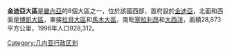 {{Infobox settlement
<!-- See Template:Infobox settlement for additional fields and descriptions -->
| name                    = 金迪亞大區
| native_name             = 
| native_name_lang        = <!-- ISO 639-2 code e.g. "fr" for French. If more than one, use {{lang}} instead -->
| settlement_type         = 大區
| image_skyline           = 
| image_alt               = 
| image_caption           = 
| image_flag              = 
| flag_alt                = 
| image_seal              = 
| seal_alt                = 
| image_shield            = 
| shield_alt              = 
| nickname                = 
| motto                   = 
| image_map               = Guinea - Kindia.svg
| map_alt                 = 
| map_caption             = 
| pushpin_map             = 
| pushpin_label_position  = 
| pushpin_map_alt         = 
| pushpin_map_caption     = 
| latd  =  |latm  =  |lats  =  |latNS  = 
| longd =  |longm =  |longs =  |longEW = 
| coor_pinpoint           = 
| coordinates_type        = 
| coordinates_display     = inline,title
| coordinates_footnotes   = 
| subdivision_type        = 國家
| subdivision_name        = {{flag|Guinea}}
| subdivision_type1       = 
| subdivision_name1       = 
| subdivision_type2       = 
| subdivision_name2       = 
| subdivision_type3       = 
| subdivision_name3       = 
| established_title       = 
| established_date        = 
| founder                 = 
| seat_type               =
| seat                    = 
| government_footnotes    = 
| leader_party            = 
| leader_title            = 
| leader_name             = 
| unit_pref               = Metric<!-- or US or UK -->
| area_footnotes          = 
| area_total_km2          = 
| area_land_km2           = 
| area_water_km2          = 
| area_water_percent      = 
| area_note               = 
| elevation_footnotes     = 
| elevation_m             = 
| population_footnotes    = 
| population_total        = 
| population_as_of        = 
| population_density_km2  = 
| population_demonym      = 
| population_note         = 
| timezone1               = 
| utc_offset1             = 
| timezone1_DST           = 
| utc_offset1_DST         = 
| postal_code_type        = 
| postal_code             = 
| area_code_type          = 
| area_code               = 
| iso_code                = 
| website                 = <!-- {{URL|example.com}} -->
| footnotes               = 
}}

'''金迪亞大區'''是[[畿內亞|畿內亞]]的8個大區之一，位於該國西部，首府設於[[金迪亞|金迪亞]]，北面和西面是[[博凱大區|博凱大區]]，東接[[拉貝大區|拉貝大區]]和[[馬木大區|馬木大區]]，南毗[[塞拉利昂|塞拉利昂]]和[[大西洋|大西洋]]，面積28,873平方公里，1996年人口928,312。

{{coord|10|15|N|13|0|W|display=title}}

{{畿內亞行政區劃}}

[[Category:几内亚行政区划|Category:几内亚行政区划]]